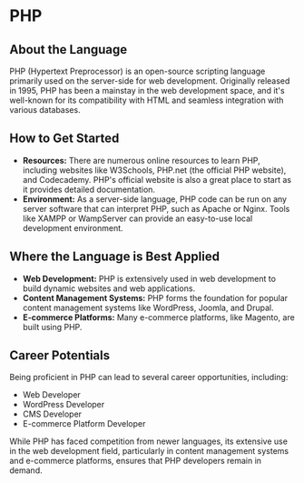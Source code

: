 # PHP

## About the Language

PHP (Hypertext Preprocessor) is an open-source scripting language primarily used on the server-side for web development. Originally released in 1995, PHP has been a mainstay in the web development space, and it's well-known for its compatibility with HTML and seamless integration with various databases.

## How to Get Started

- **Resources:** There are numerous online resources to learn PHP, including websites like W3Schools, PHP.net (the official PHP website), and Codecademy. PHP's official website is also a great place to start as it provides detailed documentation.
- **Environment:** As a server-side language, PHP code can be run on any server software that can interpret PHP, such as Apache or Nginx. Tools like XAMPP or WampServer can provide an easy-to-use local development environment.

## Where the Language is Best Applied

- **Web Development:** PHP is extensively used in web development to build dynamic websites and web applications.
- **Content Management Systems:** PHP forms the foundation for popular content management systems like WordPress, Joomla, and Drupal.
- **E-commerce Platforms:** Many e-commerce platforms, like Magento, are built using PHP.

## Career Potentials

Being proficient in PHP can lead to several career opportunities, including:

- Web Developer
- WordPress Developer
- CMS Developer
- E-commerce Platform Developer

While PHP has faced competition from newer languages, its extensive use in the web development field, particularly in content management systems and e-commerce platforms, ensures that PHP developers remain in demand.
